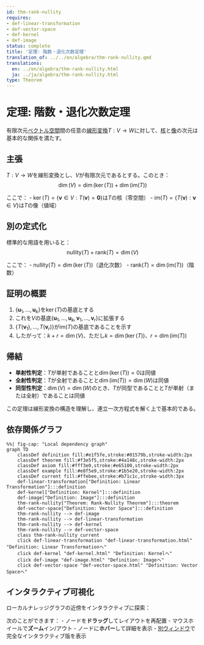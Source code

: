 ```yaml
---
id: thm-rank-nullity
requires:
- def-linear-transformation
- def-vector-space
- def-kernel
- def-image
status: complete
title: '定理: 階数・退化次数定理'
translation_of: ../../en/algebra/thm-rank-nullity.qmd
translations:
  en: ../en/algebra/thm-rank-nullity.html
  ja: ../ja/algebra/thm-rank-nullity.html
type: Theorem
---
```


# 定理: 階数・退化次数定理 {#thm-rank-nullity}

有限次元[ベクトル空間](def-vector-space.qmd)間の任意の[線形変換](def-linear-transformation.qmd)$T: V \to W$に対して、[核](def-kernel.qmd)と[像](def-image.qmd)の次元は基本的な関係を満たす。

## 主張

$T: V \to W$を線形変換とし、$V$が有限次元であるとする。このとき：
$$\dim(V) = \dim(\ker(T)) + \dim(\text{im}(T))$$

ここで：
- $\ker(T) = \{\mathbf{v} \in V : T(\mathbf{v}) = \mathbf{0}\}$は$T$の核（零空間）
- $\text{im}(T) = \{T(\mathbf{v}) : \mathbf{v} \in V\}$は$T$の像（値域）

## 別の定式化

標準的な用語を用いると：
$$\text{nullity}(T) + \text{rank}(T) = \dim(V)$$

ここで：
- $\text{nullity}(T) = \dim(\ker(T))$（退化次数）
- $\text{rank}(T) = \dim(\text{im}(T))$（階数）

## 証明の概要

1. $\{\mathbf{u}_1, \ldots, \mathbf{u}_k\}$を$\ker(T)$の基底とする
2. これを$V$の基底$\{\mathbf{u}_1, \ldots, \mathbf{u}_k, \mathbf{v}_1, \ldots, \mathbf{v}_r\}$に拡張する
3. $\{T(\mathbf{v}_1), \ldots, T(\mathbf{v}_r)\}$が$\text{im}(T)$の基底であることを示す
4. したがって：$k + r = \dim(V)$、ただし$k = \dim(\ker(T))$、$r = \dim(\text{im}(T))$

## 帰結

- **単射性判定**：$T$が単射であることと$\dim(\ker(T)) = 0$は同値
- **全射性判定**：$T$が全射であることと$\dim(\text{im}(T)) = \dim(W)$は同値
- **同型性判定**：$\dim(V) = \dim(W)$のとき、$T$が同型であることと$T$が単射（または全射）であることは同値

この定理は線形変換の構造を理解し、連立一次方程式を解く上で基本的である。

## 依存関係グラフ

```mermaid
%%| fig-cap: "Local dependency graph"
graph TD
    classDef definition fill:#e1f5fe,stroke:#01579b,stroke-width:2px
    classDef theorem fill:#f3e5f5,stroke:#4a148c,stroke-width:2px
    classDef axiom fill:#fff3e0,stroke:#e65100,stroke-width:2px
    classDef example fill:#e8f5e9,stroke:#1b5e20,stroke-width:2px
    classDef current fill:#ffebee,stroke:#b71c1c,stroke-width:3px
    def-linear-transformation["Definition: Linear Transformation"]:::definition
    def-kernel["Definition: Kernel"]:::definition
    def-image["Definition: Image"]:::definition
    thm-rank-nullity["Theorem: Rank-Nullity Theorem"]:::theorem
    def-vector-space["Definition: Vector Space"]:::definition
    thm-rank-nullity --> def-image
    thm-rank-nullity --> def-linear-transformation
    thm-rank-nullity --> def-kernel
    thm-rank-nullity --> def-vector-space
    class thm-rank-nullity current
    click def-linear-transformation "def-linear-transformation.html" "Definition: Linear Transformationへ"
    click def-kernel "def-kernel.html" "Definition: Kernelへ"
    click def-image "def-image.html" "Definition: Imageへ"
    click def-vector-space "def-vector-space.html" "Definition: Vector Spaceへ"
```

## インタラクティブ可視化

ローカルナレッジグラフの近傍をインタラクティブに探索：

::: {.graph-viz data-id="thm-rank-nullity" data-width="700" data-height="500"}
:::

次のことができます：
- ノードを**ドラッグ**してレイアウトを再配置
- マウスホイールで**ズーム**イン/アウト
- ノードに**ホバー**して詳細を表示
- [別ウィンドウ](../../output/interactive/thm-rank-nullity.html){target="_blank"}で完全なインタラクティブ版を表示

